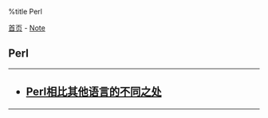 %title Perl

[[../../index|首页]] - [[../index|Note]]
==Perl==
----
<h2>
* [[perl_diff_to_other|Perl相比其他语言的不同之处]]
</h2>
----
